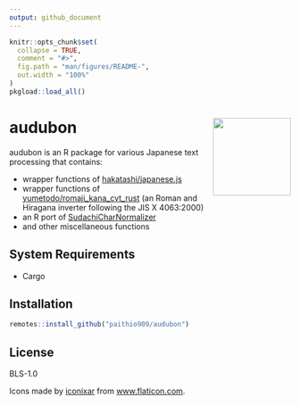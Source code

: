 ```yaml
---
output: github_document
---
```


<!-- README.md is generated from README.Rmd. Please edit that file -->

```r
knitr::opts_chunk$set(
  collapse = TRUE,
  comment = "#>",
  fig.path = "man/figures/README-",
  out.width = "100%"
)
pkgload::load_all()
```

# audubon <a href='https://paithiov909.github.io/audubon'><img src='man/figures/logo.png' align="right" height="139" /></a>

<!-- badges: start -->
<!-- badges: end -->

audubon is an R package for various Japanese text processing that contains:

- wrapper functions of [hakatashi/japanese.js](https://github.com/hakatashi/japanese.js)
- wrapper functions of [yumetodo/romaji_kana_cvt_rust](https://github.com/yumetodo/romaji_kana_cvt_rust) (an Roman and Hiragana inverter following the JIS X 4063:2000)
- an R port of [SudachiCharNormalizer](https://gist.github.com/sorami/bde9d441a147e0fc2e6e5fdd83f4f770)
- and other miscellaneous functions

## System Requirements

- Cargo

## Installation

```r
remotes::install_github("paithio909/audubon")
```

## License

BLS-1.0

Icons made by [iconixar](https://www.flaticon.com/authors/iconixar) from [www.flaticon.com](https://www.flaticon.com/).

